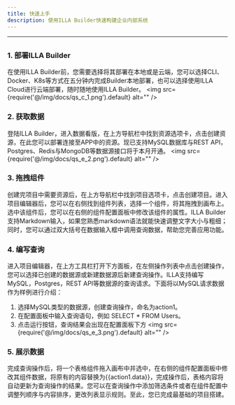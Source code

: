 ```yaml
---
title: 快速上手
description: 使用ILLA Builder快速构建企业内部系统
---
```

---

## <Heading hidden>快速上手</Heading>

### 1.  部署ILLA Builder
在使用ILLA Builder前，您需要选择将其部署在本地或是云端，您可以选择CLI、Docker、K8s等方式在五分钟内完成Builder本地部署，也可以选择使用ILLA Cloud进行云端部署，随时随地使用ILLA Builder。
<img
  src={require('@/img/docs/qs_c_1.png').default}
  alt=""
/>

### 2. 获取数据
登陆ILLA Builder，进入数据看版，在上方导航栏中找到资源选项卡，点击创建资源，在此您可以部署连接至APP中的资源。现已支持MySQL数据库与REST API，Postgres、Redis与MongoDB等数据源接口将于本月开通。
<img
  src={require('@/img/docs/qs_e_2.png').default}
  alt=""
/>

### 3. 拖拽组件
创建完项目中需要资源后，在上方导航栏中找到项目选项卡，点击创建项目。进入项目编辑器后，您可以在右侧找到组件列表，选择一个组件，将其拖拽到画布上。选中该组件后，您可以在右侧的组件配置面板中修改该组件的属性。ILLA Builder支持Markdown输入，如果您熟悉markdown语法就能快速调整文字大小与粗细；同时，您可以通过双大括号在数据输入框中调用查询数据，帮助您完善应用功能。

### 4. 编写查询
进入项目编辑器，在上方工具栏打开下方面板，在左侧操作列表中点击创建操作，您可以选择已创建的数据源或新建数据源后新建查询操作。ILLA支持编写MySQL，Postgres，REST API等数据源的查询请求。下面将以MySQL请求数据作为样例进行介绍：
1. 选择MySQL类型的数据源，创建查询操作，命名为action1。
2. 在配置面板中输入查询语句，例如 SELECT * FROM Users。
3. 点击运行按钮，查询结果会出现在配置面板下方
<img
  src={require('@/img/docs/qs_e_3.png').default}
  alt=""
/>

### 5. 展示数据
完成查询操作后，将一个表格组件拖入画布中并选中，在右侧的组件配置面板中修改其组件数据，将原有的内容替换为{{action1.data}}，完成操作后，表格内容将自动更新为查询操作的结果。您可以在查询操作中添加筛选条件或者在组件配置中调整列顺序与内容排序，更改列表显示规则。至此，您已完成最基础的项目搭建。


